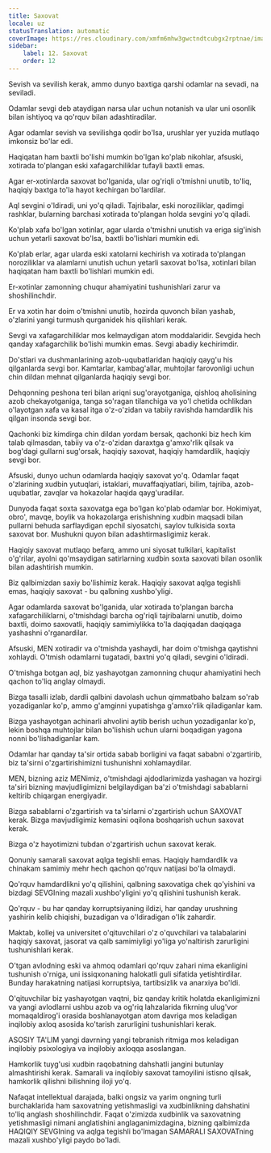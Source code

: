 ```yaml
---
title: Saxovat
locale: uz
statusTranslation: automatic
coverImage: https://res.cloudinary.com/xmfm6mhw3gwctndtcubgx2rptnae/image/upload/v1740337243/small_cover_educacion_fundamental_a051170f1c.webp
sidebar:
    label: 12. Saxovat
    order: 12
---
```

Sevish va sevilish kerak, ammo dunyo baxtiga qarshi odamlar na sevadi, na seviladi.

Odamlar sevgi deb ataydigan narsa ular uchun notanish va ular uni osonlik bilan ishtiyoq va qo'rquv bilan adashtiradilar.

Agar odamlar sevish va sevilishga qodir bo'lsa, urushlar yer yuzida mutlaqo imkonsiz bo'lar edi.

Haqiqatan ham baxtli bo'lishi mumkin bo'lgan ko'plab nikohlar, afsuski, xotirada to'plangan eski xafagarchiliklar tufayli baxtli emas.

Agar er-xotinlarda saxovat bo'lganida, ular og'riqli o'tmishni unutib, to'liq, haqiqiy baxtga to'la hayot kechirgan bo'lardilar.

Aql sevgini o'ldiradi, uni yo'q qiladi. Tajribalar, eski noroziliklar, qadimgi rashklar, bularning barchasi xotirada to'plangan holda sevgini yo'q qiladi.

Ko'plab xafa bo'lgan xotinlar, agar ularda o'tmishni unutish va eriga sig'inish uchun yetarli saxovat bo'lsa, baxtli bo'lishlari mumkin edi.

Ko'plab erlar, agar ularda eski xatolarni kechirish va xotirada to'plangan noroziliklar va alamlarni unutish uchun yetarli saxovat bo'lsa, xotinlari bilan haqiqatan ham baxtli bo'lishlari mumkin edi.

Er-xotinlar zamonning chuqur ahamiyatini tushunishlari zarur va shoshilinchdir.

Er va xotin har doim o'tmishni unutib, hozirda quvonch bilan yashab, o'zlarini yangi turmush qurganidek his qilishlari kerak.

Sevgi va xafagarchiliklar mos kelmaydigan atom moddalaridir. Sevgida hech qanday xafagarchilik bo'lishi mumkin emas. Sevgi abadiy kechirimdir.

Do'stlari va dushmanlarining azob-uqubatlaridan haqiqiy qayg'u his qilganlarda sevgi bor. Kamtarlar, kambag'allar, muhtojlar farovonligi uchun chin dildan mehnat qilganlarda haqiqiy sevgi bor.

Dehqonning peshona teri bilan ariqni sug'orayotganiga, qishloq aholisining azob chekayotganiga, tanga so'ragan tilanchiga va yo'l chetida ochlikdan o'layotgan xafa va kasal itga o'z-o'zidan va tabiiy ravishda hamdardlik his qilgan insonda sevgi bor.

Qachonki biz kimdirga chin dildan yordam bersak, qachonki biz hech kim talab qilmasdan, tabiiy va o'z-o'zidan daraxtga g'amxo'rlik qilsak va bog'dagi gullarni sug'orsak, haqiqiy saxovat, haqiqiy hamdardlik, haqiqiy sevgi bor.

Afsuski, dunyo uchun odamlarda haqiqiy saxovat yo'q. Odamlar faqat o'zlarining xudbin yutuqlari, istaklari, muvaffaqiyatlari, bilim, tajriba, azob-uqubatlar, zavqlar va hokazolar haqida qayg'uradilar.

Dunyoda faqat soxta saxovatga ega bo'lgan ko'plab odamlar bor. Hokimiyat, obro', mavqe, boylik va hokazolarga erishishning xudbin maqsadi bilan pullarni behuda sarflaydigan epchil siyosatchi, saylov tulkisida soxta saxovat bor. Mushukni quyon bilan adashtirmasligimiz kerak.

Haqiqiy saxovat mutlaqo befarq, ammo uni siyosat tulkilari, kapitalist o'g'rilar, ayolni qo'msaydigan satirlarning xudbin soxta saxovati bilan osonlik bilan adashtirish mumkin.

Biz qalbimizdan saxiy bo'lishimiz kerak. Haqiqiy saxovat aqlga tegishli emas, haqiqiy saxovat - bu qalbning xushbo'yligi.

Agar odamlarda saxovat bo'lganida, ular xotirada to'plangan barcha xafagarchiliklarni, o'tmishdagi barcha og'riqli tajribalarni unutib, doimo baxtli, doimo saxovatli, haqiqiy samimiylikka to'la daqiqadan daqiqaga yashashni o'rganardilar.

Afsuski, MEN xotiradir va o'tmishda yashaydi, har doim o'tmishga qaytishni xohlaydi. O'tmish odamlarni tugatadi, baxtni yo'q qiladi, sevgini o'ldiradi.

O'tmishga botgan aql, biz yashayotgan zamonning chuqur ahamiyatini hech qachon to'liq anglay olmaydi.

Bizga tasalli izlab, dardli qalbini davolash uchun qimmatbaho balzam so'rab yozadiganlar ko'p, ammo g'amginni yupatishga g'amxo'rlik qiladiganlar kam.

Bizga yashayotgan achinarli ahvolini aytib berish uchun yozadiganlar ko'p, lekin boshqa muhtojlar bilan bo'lishish uchun ularni boqadigan yagona nonni bo'lishadiganlar kam.

Odamlar har qanday ta'sir ortida sabab borligini va faqat sababni o'zgartirib, biz ta'sirni o'zgartirishimizni tushunishni xohlamaydilar.

MEN, bizning aziz MENimiz, o'tmishdagi ajdodlarimizda yashagan va hozirgi ta'siri bizning mavjudligimizni belgilaydigan ba'zi o'tmishdagi sabablarni keltirib chiqargan energiyadir.

Bizga sabablarni o'zgartirish va ta'sirlarni o'zgartirish uchun SAXOVAT kerak. Bizga mavjudligimiz kemasini oqilona boshqarish uchun saxovat kerak.

Bizga o'z hayotimizni tubdan o'zgartirish uchun saxovat kerak.

Qonuniy samarali saxovat aqlga tegishli emas. Haqiqiy hamdardlik va chinakam samimiy mehr hech qachon qo'rquv natijasi bo'la olmaydi.

Qo'rquv hamdardlikni yo'q qilishini, qalbning saxovatiga chek qo'yishini va bizdagi SEVGIning mazali xushbo'yligini yo'q qilishini tushunish kerak.

Qo'rquv - bu har qanday korruptsiyaning ildizi, har qanday urushning yashirin kelib chiqishi, buzadigan va o'ldiradigan o'lik zahardir.

Maktab, kollej va universitet o'qituvchilari o'z o'quvchilari va talabalarini haqiqiy saxovat, jasorat va qalb samimiyligi yo'liga yo'naltirish zarurligini tushunishlari kerak.

O'tgan avlodning eski va ahmoq odamlari qo'rquv zahari nima ekanligini tushunish o'rniga, uni issiqxonaning halokatli guli sifatida yetishtirdilar. Bunday harakatning natijasi korruptsiya, tartibsizlik va anarxiya bo'ldi.

O'qituvchilar biz yashayotgan vaqtni, biz qanday kritik holatda ekanligimizni va yangi avlodlarni ushbu azob va og'riq lahzalarida fikrning ulug'vor momaqaldirog'i orasida boshlanayotgan atom davriga mos keladigan inqilobiy axloq asosida ko'tarish zarurligini tushunishlari kerak.

ASOSIY TA'LIM yangi davrning yangi tebranish ritmiga mos keladigan inqilobiy psixologiya va inqilobiy axloqqa asoslangan.

Hamkorlik tuyg'usi xudbin raqobatning dahshatli jangini butunlay almashtirishi kerak. Samarali va inqilobiy saxovat tamoyilini istisno qilsak, hamkorlik qilishni bilishning iloji yo'q.

Nafaqat intellektual darajada, balki ongsiz va yarim ongning turli burchaklarida ham saxovatning yetishmasligi va xudbinlikning dahshatini to'liq anglash shoshilinchdir. Faqat o'zimizda xudbinlik va saxovatning yetishmasligi nimani anglatishini anglaganimizdagina, bizning qalbimizda HAQIQIY SEVGIning va aqlga tegishli bo'lmagan SAMARALI SAXOVATning mazali xushbo'yligi paydo bo'ladi.

